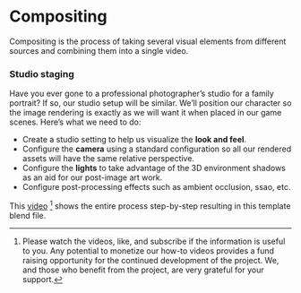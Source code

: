 # Compositing


Compositing is the process of taking several visual elements from different sources and combining them into a single video.


### Studio staging

Have you ever gone to a professional photographer's studio for a family portrait?  If so, our studio setup will be similar.  We'll position our character so the image rendering is exactly as we will want it when placed in our game scenes.  Here's what we need to do:

- Create a studio setting to help us visualize the **look and feel**.
- Configure the **camera** using a standard configuration so all our rendered assets will have the same relative perspective.
- Configure the **lights** to take advantage of the 3D environment shadows  as an aid for our post-image art work.
- Configure post-processing effects such as ambient occlusion, ssao, etc.

This [video](https://www.vilijcorps.org) [^1] shows the entire process step-by-step resulting in this template blend file.

[^1]: Please watch the videos, like, and subscribe if the information is useful to you.  Any potential to monetize our how-to videos provides a fund raising opportunity for the continued development of the project. We, and those who benefit from the project, are very grateful for your support.
